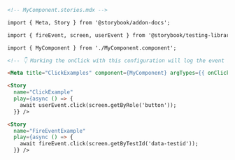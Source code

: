 ```md
<!-- MyComponent.stories.mdx -->

import { Meta, Story } from '@storybook/addon-docs';

import { fireEvent, screen, userEvent } from '@storybook/testing-library';

import { MyComponent } from './MyComponent.component';

<!-- 👇 Marking the onClick with this configuration will log the event in the Actions panel -->

<Meta title="ClickExamples" component={MyComponent} argTypes={{ onClick: { action: true }}/>

<Story
  name="ClickExample"
  play={async () => {
    await userEvent.click(screen.getByRole('button'));
  }} />

<Story
  name="FireEventExample"
  play={async () => {
    await fireEvent.click(screen.getByTestId('data-testid'));
  }} />
```